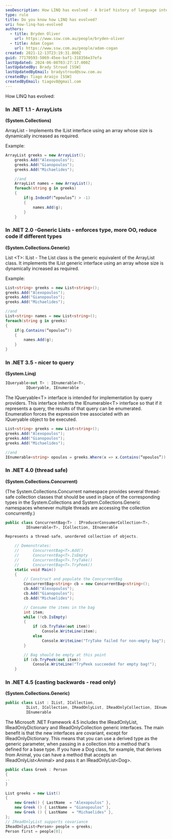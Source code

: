 ```yaml
---
seoDescription: How LINQ has evolved - A brief history of language integrated query in .NET from ArrayLists to IQueryable<T>.
type: rule
title: Do you know how LINQ has evolved?
uri: how-linq-has-evolved
authors:
  - title: Bryden Oliver
    url: https://www.ssw.com.au/people/bryden-oliver
  - title: Adam Cogan
    url: https://www.ssw.com.au/people/adam-cogan
created: 2021-12-13T23:19:31.000Z
guid: 77170593-5069-45ee-baf1-318356e37efa
lastUpdated: 2024-06-08T03:27:17.000Z
lastUpdatedBy: Brady Stroud [SSW]
lastUpdatedByEmail: bradystroud@ssw.com.au
createdBy: Tiago Araújo [SSW]
createdByEmail: tiagov8@gmail.com
---
```


How LINQ has evolved:
### In .NET 1.1 - ArrayLists

**(System.Collections)**

ArrayList - Implements the IList interface using an array whose size is dynamically increased as required.

Example:

```cs
ArrayList greeks = new ArrayList();
    greeks.Add("Alexopoulos");
    greeks.Add("Gianopoulos");
    greeks.Add("Michaelides");

    //and
    ArrayList names = new ArrayList();
    foreach(string g in greeks)
    {
        if(g.IndexOf(“opoulos”) > -1)
        {
            names.Add(g);
        }
    }
```

### In .NET 2.0 -Generic Lists - enforces type, more OO, reduce code if different types

**(System.Collections.Generic)**

List \<T\>: IList - The List class is the generic equivalent of the ArrayList class. It implements the IList generic interface using an array whose size is dynamically increased as required.

Example:

```cs
List<string> greeks = new List<string>();
greeks.Add("Alexopoulos");
greeks.Add("Gianopoulos");
greeks.Add("Michaelides");

//and
List<string> names = new List<string>();
foreach(string g in greeks)
{
    if(g.Contains(“opoulos”))
    {
        names.Add(g);
    }
}
```

### In .NET 3.5 - nicer to query

**(System.Linq)**

```cs
IQueryable<out T> : IEnumerable<T>,
         IQueryable, IEnumerable
```

The IQueryable\<T\> interface is intended for implementation by query providers. This interface inherits the IEnumerable\<T\> interface so that if it represents a query, the results of that query can be enumerated. Enumeration forces the expression tree associated with an IQueryable object to be executed.

```cs
List<string> greeks = new List<string>();
greeks.Add("Alexopoulos");
greeks.Add("Gianopoulos");
greeks.Add("Michaelides");

//and
IEnumerable<string> opoulos = greeks.Where(x => x.Contains(“opoulos”));
```

### In .NET 4.0 (thread safe)

**(System.Collections.Concurrent)**

(The System.Collections.Concurrent namespace provides several thread-safe collection classes that should be used in place of the corresponding types in the System.Collections and System.Collections.Generic namespaces whenever multiple threads are accessing the collection concurrently.)

```cs
public class ConcurrentBag<T> : IProducerConsumerCollection<T>,
         IEnumerable<T>, ICollection, IEnumerable

Represents a thread-safe, unordered collection of objects.

    // Demonstrates:
    //      ConcurrentBag<T>.Add()
    //      ConcurrentBag<T>.IsEmpty
    //      ConcurrentBag<T>.TryTake()
    //      ConcurrentBag<T>.TryPeek()
    static void Main()
    {
        // Construct and populate the ConcurrentBag
        ConcurrentBag<string> cb = new ConcurrentBag<string>();
        cb.Add("Alexopoulos");
        cb.Add("Gianopoulos");
        cb.Add("Michaelides");

        // Consume the items in the bag
        int item;
        while (!cb.IsEmpty)
        {
            if (cb.TryTake(out item))
                Console.WriteLine(item);
            else
                Console.WriteLine("TryTake failed for non-empty bag");
        }

        // Bag should be empty at this point
        if (cb.TryPeek(out item))
            Console.WriteLine("TryPeek succeeded for empty bag!");
    }
```

### In .NET 4.5 (casting backwards - read only)

**(System.Collections.Generic)**

```cs
public class List : IList, ICollection,
         IList, ICollection, IReadOnlyList, IReadOnlyCollection, IEnumerable,
         IEnumerable
```

The Microsoft .NET Framework 4.5 includes the IReadOnlyList, IReadOnlyDictionary and IReadOnlyCollection generic interfaces. The main benefit is that the new interfaces are covariant, except for IReadOnlyDictionary. This means that you can use a derived type as the generic parameter, when passing in a collection into a method that's defined for a base type. If you have a Dog class, for example, that derives from Animal, you can have a method that accepts an IReadOnlyList\<Animal\> and pass it an IReadOnlyList\<Dog\>.

```cs
public class Greek : Person
{
..
}

List greeks = new List()
{
    new Greek() { LastName  = "Alexopoulos" },
    new Greek () { LastName = "Gianopoulos" },
    new Greek () { LastName  = "Michaelides" },
};
// IReadOnlyList supports covariance
IReadOnlyList<Person> people = greeks;
Person first = people[0];
```
